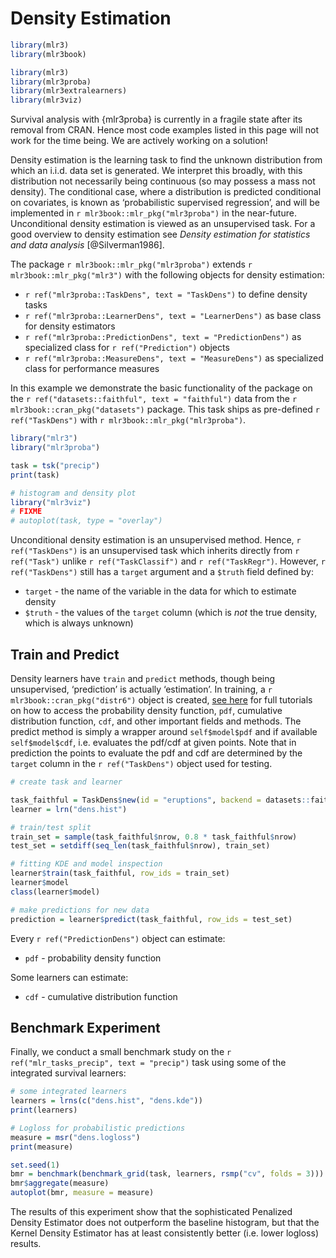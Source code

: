 # Density Estimation {#density}

```r
library(mlr3)
library(mlr3book)
```

```r
library(mlr3)
library(mlr3proba)
library(mlr3extralearners)
library(mlr3viz)
```

:::{.callout-warning}
Survival analysis with {mlr3proba} is currently in a fragile state after its removal from CRAN.
Hence most code examples listed in this page will not work for the time being.
We are actively working on a solution!
:::

Density estimation is the learning task to find the unknown distribution from which an i.i.d. data set is generated.
We interpret this broadly, with this distribution not necessarily being continuous (so may possess a mass not density).
The conditional case, where a distribution is predicted conditional on covariates, is known as ‘probabilistic supervised regression’, and will be implemented in `r mlr3book::mlr_pkg("mlr3proba")` in the near-future.
Unconditional density estimation is viewed as an unsupervised task.
For a good overview to density estimation see *Density estimation for statistics and data analysis* [@Silverman1986].

The package `r mlr3book::mlr_pkg("mlr3proba")` extends `r mlr3book::mlr_pkg("mlr3")` with the following objects for density estimation:

* `r ref("mlr3proba::TaskDens", text = "TaskDens")` to define density tasks
* `r ref("mlr3proba::LearnerDens", text = "LearnerDens")` as base class for density estimators
* `r ref("mlr3proba::PredictionDens", text = "PredictionDens")` as specialized class for `r ref("Prediction")` objects
* `r ref("mlr3proba::MeasureDens", text = "MeasureDens")` as specialized class for performance measures

In this example we demonstrate the basic functionality of the package on the `r ref("datasets::faithful", text = "faithful")` data from the `r mlr3book::cran_pkg("datasets")` package.
This task ships as pre-defined `r ref("TaskDens")` with `r mlr3book::mlr_pkg("mlr3proba")`.

```r
library("mlr3")
library("mlr3proba")

task = tsk("precip")
print(task)

# histogram and density plot
library("mlr3viz")
# FIXME
# autoplot(task, type = "overlay")
```

Unconditional density estimation is an unsupervised method.
Hence, `r ref("TaskDens")` is an unsupervised task which inherits directly from `r ref("Task")` unlike `r ref("TaskClassif")` and `r ref("TaskRegr")`.
However, `r ref("TaskDens")` still has a `target` argument and a `$truth` field defined by:

  * `target` - the name of the variable in the data for which to estimate density
  * `$truth` - the values of the `target` column (which is *not* the true density, which is always unknown)

## Train and Predict

Density learners have `train` and `predict` methods, though being unsupervised, 'prediction' is actually 'estimation'.
In training, a `r mlr3book::cran_pkg("distr6")` object is created,
[see here](https://alan-turing-institute.github.io/distr6/) for full tutorials on how to access the probability density function, `pdf`, cumulative distribution function, `cdf`, and other important fields and methods.
The predict method is simply a wrapper around `self$model$pdf` and if available `self$model$cdf`, i.e. evaluates the pdf/cdf at given points.
Note that in prediction the points to evaluate the pdf and cdf are determined by the `target` column in the `r ref("TaskDens")` object used for testing.

```r
# create task and learner

task_faithful = TaskDens$new(id = "eruptions", backend = datasets::faithful$eruptions)
learner = lrn("dens.hist")

# train/test split
train_set = sample(task_faithful$nrow, 0.8 * task_faithful$nrow)
test_set = setdiff(seq_len(task_faithful$nrow), train_set)

# fitting KDE and model inspection
learner$train(task_faithful, row_ids = train_set)
learner$model
class(learner$model)

# make predictions for new data
prediction = learner$predict(task_faithful, row_ids = test_set)
```

Every `r ref("PredictionDens")` object can estimate:

  * `pdf` - probability density function

Some learners can estimate:

  * `cdf` - cumulative distribution function

## Benchmark Experiment

Finally, we conduct a small benchmark study on the `r ref("mlr_tasks_precip", text = "precip")` task using some of the integrated survival learners:

```r
# some integrated learners
learners = lrns(c("dens.hist", "dens.kde"))
print(learners)

# Logloss for probabilistic predictions
measure = msr("dens.logloss")
print(measure)

set.seed(1)
bmr = benchmark(benchmark_grid(task, learners, rsmp("cv", folds = 3)))
bmr$aggregate(measure)
autoplot(bmr, measure = measure)
```

The results of this experiment show that the sophisticated Penalized Density Estimator does not outperform the baseline histogram, but that the Kernel Density Estimator has at least consistently better (i.e. lower logloss) results.
